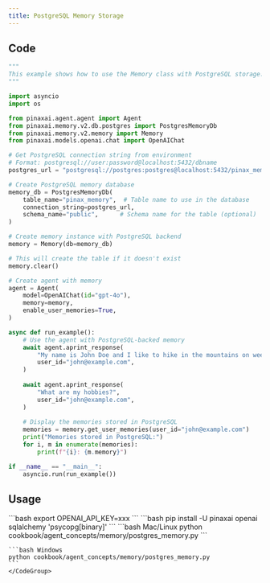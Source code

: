 ```yaml
---
title: PostgreSQL Memory Storage
---
```


## Code

```python cookbook/agent_concepts/memory/postgres_memory.py
"""
This example shows how to use the Memory class with PostgreSQL storage.
"""

import asyncio
import os

from pinaxai.agent.agent import Agent
from pinaxai.memory.v2.db.postgres import PostgresMemoryDb
from pinaxai.memory.v2.memory import Memory
from pinaxai.models.openai.chat import OpenAIChat

# Get PostgreSQL connection string from environment
# Format: postgresql://user:password@localhost:5432/dbname
postgres_url = "postgresql://postgres:postgres@localhost:5432/pinax_memory"

# Create PostgreSQL memory database
memory_db = PostgresMemoryDb(
    table_name="pinax_memory",  # Table name to use in the database
    connection_string=postgres_url,
    schema_name="public",      # Schema name for the table (optional)
)

# Create memory instance with PostgreSQL backend
memory = Memory(db=memory_db)

# This will create the table if it doesn't exist
memory.clear()

# Create agent with memory
agent = Agent(
    model=OpenAIChat(id="gpt-4o"),
    memory=memory,
    enable_user_memories=True,
)

async def run_example():
    # Use the agent with PostgreSQL-backed memory
    await agent.aprint_response(
        "My name is John Doe and I like to hike in the mountains on weekends.",
        user_id="john@example.com",
    )
    
    await agent.aprint_response(
        "What are my hobbies?",
        user_id="john@example.com",
    )
    
    # Display the memories stored in PostgreSQL
    memories = memory.get_user_memories(user_id="john@example.com")
    print("Memories stored in PostgreSQL:")
    for i, m in enumerate(memories):
        print(f"{i}: {m.memory}")

if __name__ == "__main__":
    asyncio.run(run_example())
```

## Usage

<Steps>
  <Snippet file="create-venv-step.mdx" />

  <Step title="Set environment variables">
    ```bash
    export OPENAI_API_KEY=xxx
    ```
  </Step>

  <Step title="Install libraries">
    ```bash
    pip install -U pinaxai openai sqlalchemy 'psycopg[binary]'
    ```
  </Step>

  <Step title="Run Example">
    <CodeGroup>
    ```bash Mac/Linux
    python cookbook/agent_concepts/memory/postgres_memory.py
    ```

    ```bash Windows
    python cookbook/agent_concepts/memory/postgres_memory.py
    ```
    </CodeGroup>
  </Step>
</Steps>
